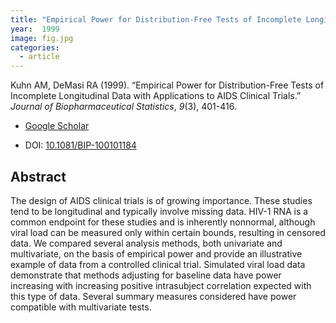 ```yaml
---
title: "Empirical Power for Distribution-Free Tests of Incomplete Longitudinal Data with Applications to AIDS Clinical Trials"
year:  1999 
image: fig.jpg
categories:
  - article
---
```


Kuhn AM, DeMasi RA (1999). “Empirical Power for Distribution-Free Tests of Incomplete Longitudinal Data with Applications to AIDS Clinical Trials.” _Journal of Biopharmaceutical Statistics_, *9*(3), 401-416.

- [Google Scholar](https://scholar.google.com/scholar?hl=en&as_sdt=0%2C7&q=Empirical+Power+for+Distribution+Free+Tests+of+Incomplete+Longitudinal+Data+with+Applications+to+AIDS+Clinical+Trials1999&btnG=) 

- DOI: [10.1081/BIP-100101184](https://doi.org/10.1081/BIP-100101184)


## Abstract

The design of AIDS clinical trials is of growing importance. These studies tend to be longitudinal and typically involve missing data. HIV-1 RNA is a common endpoint for these studies and is inherently nonnormal, although viral load can be measured only within certain bounds, resulting in censored data. We compared several analysis methods, both univariate and multivariate, on the basis of empirical power and provide an illustrative example of data from a controlled clinical trial. Simulated viral load data demonstrate that methods adjusting for baseline data have power increasing with increasing positive intrasubject correlation expected with this type of data. Several summary measures considered have power compatible with multivariate tests.

